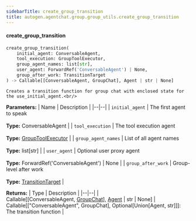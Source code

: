 ```yaml
---
sidebarTitle: create_group_transition
title: autogen.agentchat.group.group_utils.create_group_transition
---
```


<code class="doc-symbol doc-symbol-heading doc-symbol-function"></code>
#### create_group_transition

```python
create_group_transition(
    initial_agent: ConversableAgent,
    tool_execution: GroupToolExecutor,
    group_agent_names: list[str],
    user_agent: ForwardRef('ConversableAgent') | None,
    group_after_work: TransitionTarget
) -> Callable[[ConversableAgent, GroupChat], Agent | str | None]
```

    Creates a transition function for group chat with enclosed state for the use_initial_agent.<br/>

<b>Parameters:</b>
| Name | Description |
|--|--|
| `initial_agent` | The first agent to speak<br/><br/>**Type:** ConversableAgent |
| `tool_execution` | The tool execution agent<br/><br/>**Type:** [GroupToolExecutor](/docs/api-reference/autogen/agentchat/group/group_tool_executor/GroupToolExecutor) |
| `group_agent_names` | List of all agent names<br/><br/>**Type:** list[str] |
| `user_agent` | Optional user proxy agent<br/><br/>**Type:** ForwardRef('ConversableAgent') \| None |
| `group_after_work` | Group-level after work<br/><br/>**Type:** [TransitionTarget](/docs/api-reference/autogen/agentchat/group/targets/transition_target/TransitionTarget) |

<b>Returns:</b>
| Type | Description |
|--|--|
| Callable[[ConversableAgent, [GroupChat](/docs/api-reference/autogen/GroupChat)], [Agent](/docs/api-reference/autogen/Agent) \| str \| None] | Callable[["ConversableAgent", GroupChat], Optional[Union[Agent, str]]]: The transition function |

<br />